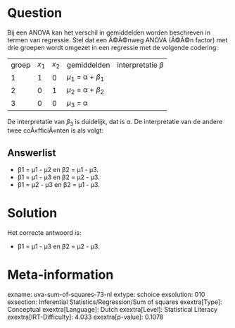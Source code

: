 Question
========

Bij een ANOVA kan het verschil in gemiddelden worden beschreven in
termen van regressie. Stel dat een Ã©Ã©nweg ANOVA (Ã©Ã©n factor) met
drie groepen wordt omgezet in een regressie met de volgende codering:

  ------- -------- -------- --------------------- -------------------
  groep   *x*~1~   *x*~2~   gemiddelden           interpretatie *β*
  1       1        0        *μ*~1~ = α + *β*~1~   
  2       0        1        *μ*~2~ = α + *β*~2~   
  3       0        0        *μ*~3~ = α            
  ------- -------- -------- --------------------- -------------------

De interpretatie van *β*~3~ is duidelijk, dat is α. De interpretatie van
de andere twee coÃ«fficiÃ«nten is als volgt:

Answerlist
----------

* β1 = μ1 - μ2 en β2 = μ1 - μ3.
* β1 = μ1 - μ3 en β2 = μ2 - μ3.
* β1 = μ2 - μ3 en β2 = μ1 - μ3.

Solution
========

Het correcte antwoord is: 

* β1 = μ1 - μ3 en β2 = μ2 - μ3.

Meta-information
================
exname: uva-sum-of-squares-73-nl
extype: schoice
exsolution: 010
exsection: Inferential Statistics/Regression/Sum of squares
exextra[Type]: Conceptual
exextra[Language]: Dutch
exextra[Level]: Statistical Literacy
exextra[IRT-Difficulty]: 4.033
exextra[p-value]: 0.1078
